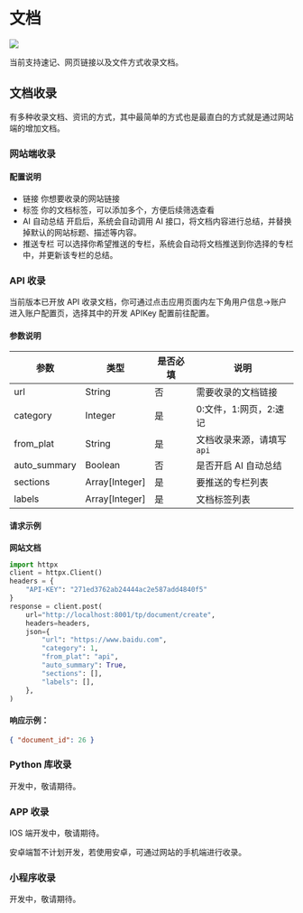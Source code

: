 
# 文档

![](https://qingyon-revornix-public.oss-cn-beijing.aliyuncs.com/images/202504260004883.png)

当前支持速记、网页链接以及文件方式收录文档。

## 文档收录

有多种收录文档、资讯的方式，其中最简单的方式也是最直白的方式就是通过网站端的增加文档。

### 网站端收录

#### 配置说明

- 链接 你想要收录的网站链接
- 标签 你的文档标签，可以添加多个，方便后续筛选查看
- AI 自动总结 开启后，系统会自动调用 AI 接口，将文档内容进行总结，并替换掉默认的网站标题、描述等内容。
- 推送专栏 可以选择你希望推送的专栏，系统会自动将文档推送到你选择的专栏中，并更新该专栏的总结。

### API 收录

当前版本已开放 API 收录文档，你可通过点击应用页面内左下角用户信息->账户进入账户配置页，选择其中的开发 APIKey 配置前往配置。

#### 参数说明

| 参数         | 类型           | 是否必填 | 说明                      |
| ------------ | -------------- | -------- | ------------------------- |
| url          | String         | 否       | 需要收录的文档链接        |
| category     | Integer        | 是       | 0:文件，1:网页，2:速记    |
| from_plat    | String         | 是       | 文档收录来源，请填写`api` |
| auto_summary | Boolean        | 否       | 是否开启 AI 自动总结      |
| sections     | Array[Integer] | 是       | 要推送的专栏列表          |
| labels       | Array[Integer] | 是       | 文档标签列表              |

#### 请求示例

**网站文档**

```python
import httpx
client = httpx.Client()
headers = {
    "API-KEY": "271ed3762ab24444ac2e587add4840f5"
}
response = client.post(
    url="http://localhost:8001/tp/document/create",
    headers=headers,
    json={
        "url": "https://www.baidu.com",
        "category": 1,
        "from_plat": "api",
        "auto_summary": True,
        "sections": [],
        "labels": [],
    },
)
```

#### 响应示例：

```json
{ "document_id": 26 }
```

### Python 库收录

开发中，敬请期待。

### APP 收录

IOS 端开发中，敬请期待。

安卓端暂不计划开发，若使用安卓，可通过网站的手机端进行收录。

### 小程序收录

开发中，敬请期待。
